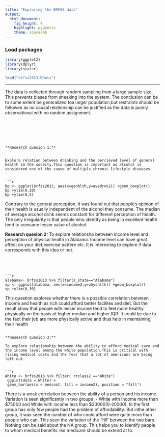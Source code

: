 ---
title: "Exploring the BRFSS data"
output: 
  html_document: 
    fig_height: 4
    highlight: pygments
    theme: spacelab
---



### Load packages

```{r load-packages, message = FALSE}
library(ggplot2)
library(dplyr)
library(statsr)
```


```{r load data}

load("brfss2013.RData")
```



* * *

The data is collected through random sampling from a
large sample size. This prevents biases from sneaking into the system. The conclusion can be to some extent be generalized toa larger population,but restraints should be followed as no causal relationship can be justified as the data is purely observational with no random assignment.
```






**Research quesion 1:**


Explore relation between drinking and the percieved level of general health in the soceity.This question is important as alcohol is considered one of the cause of multiple chronic lifestyle diseases


```{r}
bp <- ggplot(brfss2013, aes(x=genhlth,y=avedrnk2)) +geom_boxplot()
bp +ylim(0,20)
bp +ylim(0,5)
```


Contrary to the general perception, it was found out that people's opinion of their health is usually independent of the alcohol they consume. The median of average alcohol drink seems constant for different perception of helath. The only irregularity is that people who identify as being in excellent health tend to consume lesser value of alcohol.

**Research quesion 2:**
To explore relationshp between income level and perception of physical health in Alabama. Income level can have great affect on your diet,exercise pattern etc. It is interesting to explore if data corresponds with this idea or not.
```




```{r}
alabama<- brfss2013 %>% filter(X_state=="Alabama")
sp <- ggplot(alabama, aes(x=income2,y=physhlth)) +geom_boxplot()
sp +ylim(0,30)
```

 This question explores whether there is a possible correlation between income and health as rich could afford better facilites and diet. But the result show that people with lesser income tend to feel more healthy physically on the basis of higher median and higher IQR. It could be due to the fact their job are more physically active and thus help in maintaining their health

```

**Research quesion 3:**

To explore relationship between the ability to afford medical care and the income level among the white population.This is critical with rising medical costs and the fear that a lot of americans are being left out.


```{r}
White <- brfss2013 %>% filter( rrclass2 =="White")
 ggplot(data = White) +
 geom_bar(aes(x = medcost, fill = income2), position = "fill")
```


There is a weak correlation between the ability of a person and his income. 
Variation is seen significantly in two groups :- White with income more than $75000 and White with income less than $20000(0-20000).
In the first group has only few people had the problem of affordability. But inthe other group, it was seen the number of who could afford were quite more than people who can. This seen the variation of the "fill" between the two bars.
Nothing can be said about the NA group.
This helps you to identify people to whom medical benefits like medicare should be extend at to.


